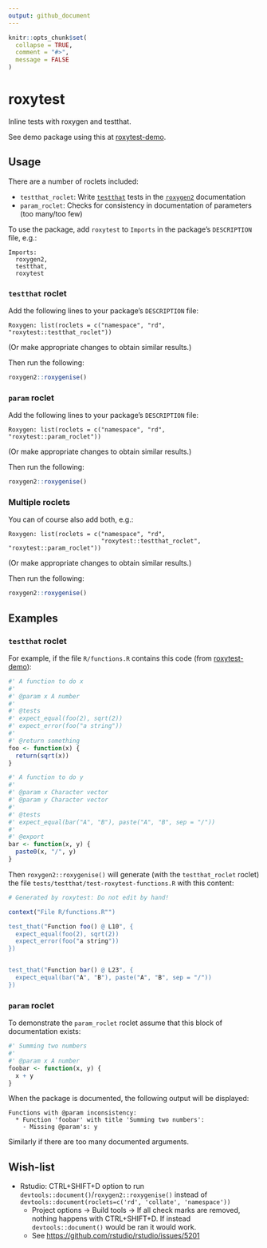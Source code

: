 ```yaml
---
output: github_document
---
```


<!-- README.md is generated from README.Rmd. Please edit only README.Rmd! -->

```r
knitr::opts_chunk$set(
  collapse = TRUE,
  comment = "#>",
  message = FALSE
)
```

# roxytest

Inline tests with roxygen and testthat.

See demo package using this at [roxytest-demo](https://github.com/mikldk/roxytest-demo).

## Usage

There are a number of roclets included:

* `testthat_roclet`: Write [`testthat`](https://testthat.r-lib.org/) tests in the [`roxygen2`](https://roxygen2.r-lib.org/) documentation
* `param_roclet`: Checks for consistency in documentation of parameters (too many/too few)

To use the package, add `roxytest` to `Imports` in the package's `DESCRIPTION` file, e.g.:

```
Imports:
  roxygen2, 
  testthat,
  roxytest
```

### `testthat` roclet

Add the following lines to your package's `DESCRIPTION` file:
```
Roxygen: list(roclets = c("namespace", "rd", "roxytest::testthat_roclet"))
```
(Or make appropriate changes to obtain similar results.) 

Then run the following:
```r
roxygen2::roxygenise()
```

### `param` roclet

Add the following lines to your package's `DESCRIPTION` file:
```
Roxygen: list(roclets = c("namespace", "rd", "roxytest::param_roclet"))
```
(Or make appropriate changes to obtain similar results.) 

Then run the following:
```r
roxygen2::roxygenise()
```

### Multiple roclets

You can of course also add both, e.g.:

```
Roxygen: list(roclets = c("namespace", "rd", 
                          "roxytest::testthat_roclet", "roxytest::param_roclet"))
```
(Or make appropriate changes to obtain similar results.) 

Then run the following:
```r
roxygen2::roxygenise()
```


## Examples

### `testthat` roclet

For example, if the file `R/functions.R` contains this code (from [roxytest-demo](https://github.com/mikldk/roxytest-demo)):

```r
#' A function to do x
#' 
#' @param x A number
#' 
#' @tests 
#' expect_equal(foo(2), sqrt(2))
#' expect_error(foo("a string"))
#' 
#' @return something
foo <- function(x) {
  return(sqrt(x))
}

#' A function to do y
#' 
#' @param x Character vector
#' @param y Character vector
#' 
#' @tests 
#' expect_equal(bar("A", "B"), paste("A", "B", sep = "/"))
#' 
#' @export
bar <- function(x, y) {
  paste0(x, "/", y)
}
```

Then `roxygen2::roxygenise()` will generate (with the `testthat_roclet` roclet) 
the file `tests/testthat/test-roxytest-functions.R` with this content:

```r
# Generated by roxytest: Do not edit by hand!

context("File R/functions.R"")

test_that("Function foo() @ L10", {
  expect_equal(foo(2), sqrt(2))
  expect_error(foo("a string"))
})


test_that("Function bar() @ L23", {
  expect_equal(bar("A", "B"), paste("A", "B", sep = "/"))
})
```

### `param` roclet

To demonstrate the `param_roclet` roclet assume that this block of documentation exists:

```r
#' Summing two numbers
#'
#' @param x A number
foobar <- function(x, y) {
  x + y
}
```

When the package is documented, the following output will be displayed:

```
Functions with @param inconsistency:
  * Function 'foobar' with title 'Summing two numbers': 
    - Missing @param's: y
```

Similarly if there are too many documented arguments.

## Wish-list


* Rstudio: CTRL+SHIFT+D option to run `devtools::document()`/`roxygen2::roxygenise()` instead of `devtools::document(roclets=c('rd', 'collate', 'namespace'))`
    + Project options -> Build tools -> If all check marks are removed, nothing happens with CTRL+SHIFT+D. If instead `devtools::document()` would be ran it would work.
    + See <https://github.com/rstudio/rstudio/issues/5201>

